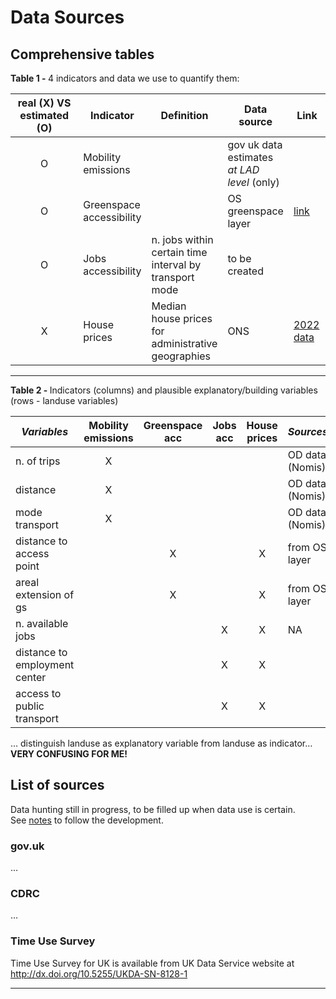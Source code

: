 
# Data Sources

## Comprehensive tables

**Table 1 - **4 indicators and data we use to quantify them:
 
| real (X) VS estimated (O)| Indicator | Definition |Data source | Link |
|:-:|-|-|-|-|
|O| Mobility emissions | | gov uk data estimates <br/>*at LAD level* (only) |  |
|O| Greenspace accessibility | | OS greenspace layer | [link]()|
|O| Jobs accessibility| n. jobs within certain time interval by transport mode| to be created| | 
|X| House prices | Median house prices for administrative geographies|ONS| [2022 data](https://www.ons.gov.uk/peoplepopulationandcommunity/housing/bulletins/housepricestatisticsforsmallareas/yearendingmarch2022)|

---

**Table 2 - ** Indicators (columns) and plausible explanatory/building variables (rows - landuse variables)

| _Variables_ | Mobility emissions | Greenspace<br/> acc | Jobs acc | House<br/> prices | _Sources_ |
|-|:-:|:-:|:-:|:-:|-|
| n. of trips| X | | | | OD data (Nomis)|
| distance  | X | | | | OD data (Nomis)|
| mode transport| X | | | | OD data (Nomis)|
| distance to access point |  | X |  | X | from OS layer |
| areal extension of gs |  | X |  | X | from OS layer |
| n. available jobs |  |  | X | X | NA |
| distance to employment center |  |  | X | X | 
| access to public transport |  |  | X | X |

... distinguish landuse as explanatory variable from landuse as indicator...<br/>
**VERY CONFUSING FOR ME!**

## List of sources

Data hunting still in progress, to be filled up when data use is certain.<br/>
See [notes](notes.qmd) to follow the development.

### gov.uk

...


### CDRC

...


### Time Use Survey

Time Use Survey for UK is available from UK Data Service website at [http://dx.doi.org/10.5255/UKDA-SN-8128-1](http://dx.doi.org/10.5255/UKDA-SN-8128-1)

---

